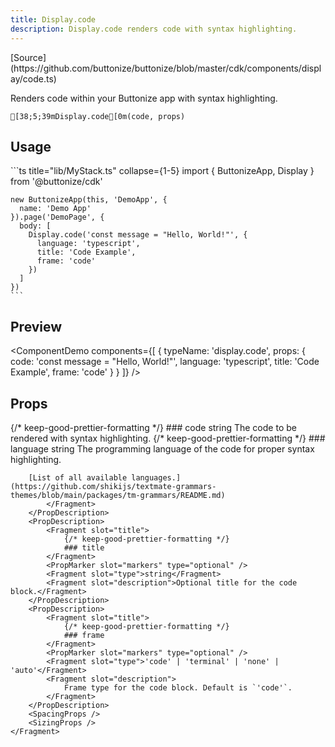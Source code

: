 ```yaml
---
title: Display.code
description: Display.code renders code with syntax highlighting.
---
```




<FrameworkSelect>
	<FrameworkContent>
		<Fragment slot="cdk">
			[Source](https://github.com/buttonize/buttonize/blob/master/cdk/components/display/code.ts)
		</Fragment>
	</FrameworkContent>
</FrameworkSelect>

Renders code within your Buttonize app with syntax highlighting.

```ansi frame="none"
[38;5;39mDisplay.code[0m(code, props)
```

## Usage

<FrameworkContent>
   <Fragment slot="cdk">
    ```ts title="lib/MyStack.ts" collapse={1-5}
    import { ButtonizeApp, Display } from '@buttonize/cdk'

    new ButtonizeApp(this, 'DemoApp', {
      name: 'Demo App'
    }).page('DemoPage', {
      body: [
        Display.code('const message = "Hello, World!"', {
          language: 'typescript',
          title: 'Code Example',
          frame: 'code'
        })
      ]
    })
    ```

   </Fragment>
</FrameworkContent>

## Preview

<ComponentDemo
	components={[
		{
			typeName: 'display.code',
			props: {
				code: 'const message = "Hello, World!"',
				language: 'typescript',
				title: 'Code Example',
				frame: 'code'
			}
		}
	]}
/>

## Props

<FrameworkContent>
	<Fragment slot="cdk">
		<PropDescription>
			<Fragment slot="title">
				{/* keep-good-prettier-formatting */}
				### code
			</Fragment>
			<PropMarker slot="markers" type="required" />
			<Fragment slot="type">string</Fragment>
			<Fragment slot="description">
				The code to be rendered with syntax highlighting.
			</Fragment>
		</PropDescription>
		<PropDescription>
			<Fragment slot="title">
				{/* keep-good-prettier-formatting */}
				### language
			</Fragment>
			<PropMarker slot="markers" type="required" />
			<Fragment slot="type">string</Fragment>
			<Fragment slot="description">
				The programming language of the code for proper syntax highlighting.

        [List of all available languages.](https://github.com/shikijs/textmate-grammars-themes/blob/main/packages/tm-grammars/README.md)
    		</Fragment>
    	</PropDescription>
    	<PropDescription>
    		<Fragment slot="title">
    			{/* keep-good-prettier-formatting */}
    			### title
    		</Fragment>
    		<PropMarker slot="markers" type="optional" />
    		<Fragment slot="type">string</Fragment>
    		<Fragment slot="description">Optional title for the code block.</Fragment>
    	</PropDescription>
    	<PropDescription>
    		<Fragment slot="title">
    			{/* keep-good-prettier-formatting */}
    			### frame
    		</Fragment>
    		<PropMarker slot="markers" type="optional" />
    		<Fragment slot="type">'code' | 'terminal' | 'none' | 'auto'</Fragment>
    		<Fragment slot="description">
    			Frame type for the code block. Default is `'code'`.
    		</Fragment>
    	</PropDescription>
    	<SpacingProps />
    	<SizingProps />
    </Fragment>

</FrameworkContent>
